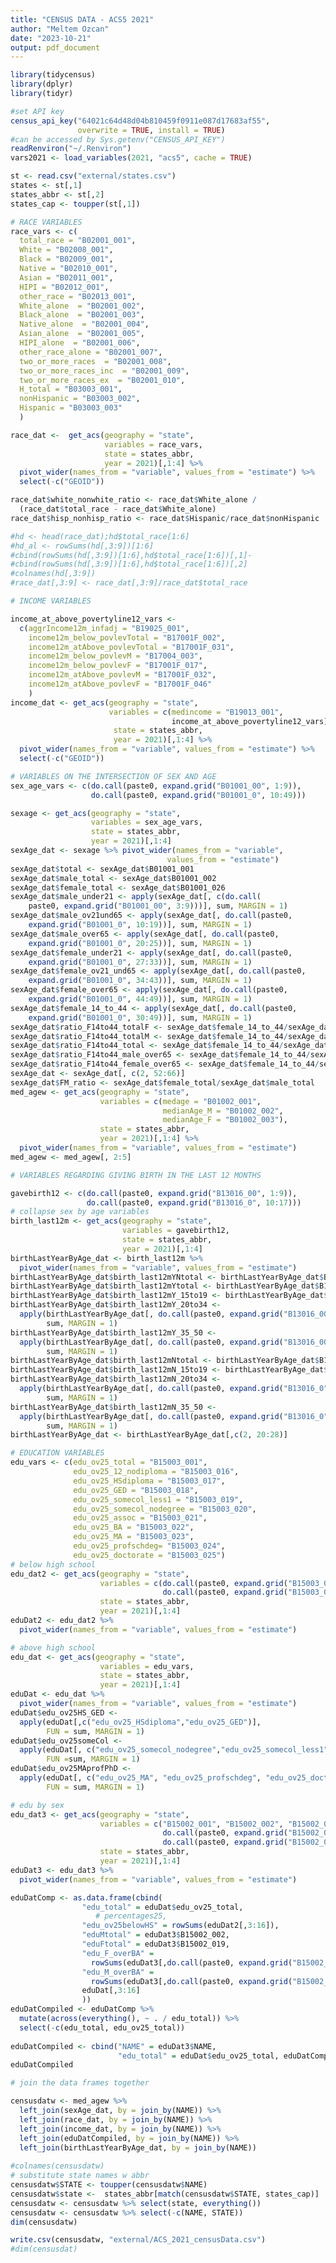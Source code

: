 ```yaml
---
title: "CENSUS DATA - ACS5 2021"
author: "Meltem Ozcan"
date: "2023-10-21"
output: pdf_document
---
```


```r
library(tidycensus)
library(dplyr)
library(tidyr)  
```

```r
#set API key
census_api_key("64021c64d48d04b810459f0911e087d17683af55", 
               overwrite = TRUE, install = TRUE)
#can be accessed by Sys.getenv("CENSUS_API_KEY")
readRenviron("~/.Renviron")
vars2021 <- load_variables(2021, "acs5", cache = TRUE)
```
```r
st <- read.csv("external/states.csv")
states <- st[,1]
states_abbr <- st[,2]
states_cap <- toupper(st[,1])
```


```r
# RACE VARIABLES
race_vars <- c(
  total_race = "B02001_001",
  White = "B02008_001",
  Black = "B02009_001",
  Native = "B02010_001",
  Asian = "B02011_001",
  HIPI = "B02012_001",
  other_race = "B02013_001",
  White_alone  = "B02001_002",
  Black_alone  = "B02001_003",
  Native_alone  = "B02001_004",
  Asian_alone  = "B02001_005",
  HIPI_alone  = "B02001_006",
  other_race_alone = "B02001_007",
  two_or_more_races  = "B02001_008",
  two_or_more_races_inc  = "B02001_009",
  two_or_more_races_ex  = "B02001_010",
  H_total = "B03003_001",
  nonHispanic = "B03003_002",
  Hispanic = "B03003_003"
  )

race_dat <-  get_acs(geography = "state", 
                     variables = race_vars, 
                     state = states_abbr, 
                     year = 2021)[,1:4] %>% 
  pivot_wider(names_from = "variable", values_from = "estimate") %>% 
  select(-c("GEOID"))

race_dat$white_nonwhite_ratio <- race_dat$White_alone /
  (race_dat$total_race - race_dat$White_alone)
race_dat$hisp_nonhisp_ratio <- race_dat$Hispanic/race_dat$nonHispanic

#hd <- head(race_dat);hd$total_race[1:6]
#hd_al <- rowSums(hd[,3:9])[1:6]
#cbind(rowSums(hd[,3:9])[1:6],hd$total_race[1:6])[,1]-
#cbind(rowSums(hd[,3:9])[1:6],hd$total_race[1:6])[,2]
#colnames(hd[,3:9])
#race_dat[,3:9] <- race_dat[,3:9]/race_dat$total_race
```

```r
# INCOME VARIABLES

income_at_above_povertyline12_vars <- 
  c(aggrIncome12m_infadj = "B19025_001",
    income12m_below_povlevTotal = "B17001F_002",
    income12m_atAbove_povlevTotal = "B17001F_031",
    income12m_below_povlevM = "B17004_003",
    income12m_below_povlevF = "B17001F_017",
    income12m_atAbove_povlevM = "B17001F_032",
    income12m_atAbove_povlevF = "B17001F_046"
    )
income_dat <- get_acs(geography = "state", 
                      variables = c(medincome = "B19013_001", 
                                    income_at_above_povertyline12_vars), 
                       state = states_abbr, 
                       year = 2021)[,1:4] %>% 
  pivot_wider(names_from = "variable", values_from = "estimate") %>% 
  select(-c("GEOID"))
```



```r
# VARIABLES ON THE INTERSECTION OF SEX AND AGE
sex_age_vars <- c(do.call(paste0, expand.grid("B01001_00", 1:9)),
                  do.call(paste0, expand.grid("B01001_0", 10:49)))

sexage <- get_acs(geography = "state", 
                  variables = sex_age_vars,
                  state = states_abbr, 
                  year = 2021)[,1:4]
sexAge_dat <- sexage %>% pivot_wider(names_from = "variable", 
                                   values_from = "estimate")
sexAge_dat$total <- sexAge_dat$B01001_001
sexAge_dat$male_total <- sexAge_dat$B01001_002
sexAge_dat$female_total <- sexAge_dat$B01001_026
sexAge_dat$male_under21 <- apply(sexAge_dat[, c(do.call(
    paste0, expand.grid("B01001_00", 3:9)))], sum, MARGIN = 1)
sexAge_dat$male_ov21und65 <- apply(sexAge_dat[, do.call(paste0, 
    expand.grid("B01001_0", 10:19))], sum, MARGIN = 1)
sexAge_dat$male_over65 <- apply(sexAge_dat[, do.call(paste0, 
    expand.grid("B01001_0", 20:25))], sum, MARGIN = 1)
sexAge_dat$female_under21 <- apply(sexAge_dat[, do.call(paste0, 
    expand.grid("B01001_0", 27:33))], sum, MARGIN = 1)
sexAge_dat$female_ov21_und65 <- apply(sexAge_dat[, do.call(paste0, 
    expand.grid("B01001_0", 34:43))], sum, MARGIN = 1)
sexAge_dat$female_over65 <- apply(sexAge_dat[, do.call(paste0, 
    expand.grid("B01001_0", 44:49))], sum, MARGIN = 1)
sexAge_dat$female_14_to_44 <- apply(sexAge_dat[, do.call(paste0, 
    expand.grid("B01001_0", 30:49))], sum, MARGIN = 1)
sexAge_dat$ratio_F14to44_totalF <- sexAge_dat$female_14_to_44/sexAge_dat$female_total
sexAge_dat$ratio_F14to44_totalM <- sexAge_dat$female_14_to_44/sexAge_dat$male_total
sexAge_dat$ratio_F14to44_total <- sexAge_dat$female_14_to_44/sexAge_dat$total
sexAge_dat$ratio_F14to44_male_over65 <- sexAge_dat$female_14_to_44/sexAge_dat$male_over65
sexAge_dat$ratio_F14to44_female_over65 <- sexAge_dat$female_14_to_44/sexAge_dat$female_over65
sexAge_dat <- sexAge_dat[, c(2, 52:66)]
sexAge_dat$FM_ratio <- sexAge_dat$female_total/sexAge_dat$male_total
med_agew <- get_acs(geography = "state", 
                    variables = c(medage = "B01002_001",
                                  medianAge_M = "B01002_002",
                                  medianAge_F = "B01002_003"),
                    state = states_abbr, 
                    year = 2021)[,1:4] %>% 
  pivot_wider(names_from = "variable", values_from = "estimate")
med_agew <- med_agew[, 2:5]
```

```r
# VARIABLES REGARDING GIVING BIRTH IN THE LAST 12 MONTHS

gavebirth12 <- c(do.call(paste0, expand.grid("B13016_00", 1:9)),
                 do.call(paste0, expand.grid("B13016_0", 10:17)))
# collapse sex by age variables
birth_last12m <- get_acs(geography = "state", 
                         variables = gavebirth12,
                         state = states_abbr, 
                         year = 2021)[,1:4]
birthLastYearByAge_dat <- birth_last12m %>% 
  pivot_wider(names_from = "variable", values_from = "estimate")
birthLastYearByAge_dat$birth_last12mYNtotal <- birthLastYearByAge_dat$B13016_001
birthLastYearByAge_dat$birth_last12mYtotal <- birthLastYearByAge_dat$B13016_002
birthLastYearByAge_dat$birth_last12mY_15to19 <- birthLastYearByAge_dat$B13016_003
birthLastYearByAge_dat$birth_last12mY_20to34 <- 
  apply(birthLastYearByAge_dat[, do.call(paste0, expand.grid("B13016_00", 4:6))],
        sum, MARGIN = 1)
birthLastYearByAge_dat$birth_last12mY_35_50 <- 
  apply(birthLastYearByAge_dat[, do.call(paste0, expand.grid("B13016_00", 7:9))],
        sum, MARGIN = 1)
birthLastYearByAge_dat$birth_last12mNtotal <- birthLastYearByAge_dat$B13016_010
birthLastYearByAge_dat$birth_last12mN_15to19 <- birthLastYearByAge_dat$B13016_011
birthLastYearByAge_dat$birth_last12mN_20to34 <- 
  apply(birthLastYearByAge_dat[, do.call(paste0, expand.grid("B13016_0", 12:14))],
        sum, MARGIN = 1)
birthLastYearByAge_dat$birth_last12mN_35_50 <- 
  apply(birthLastYearByAge_dat[, do.call(paste0, expand.grid("B13016_0", 15:17))],
        sum, MARGIN = 1)
birthLastYearByAge_dat <- birthLastYearByAge_dat[,c(2, 20:28)]
```

```r
# EDUCATION VARIABLES
edu_vars <- c(edu_ov25_total = "B15003_001",
              edu_ov25_12_nodiploma = "B15003_016",
              edu_ov25_HSdiploma = "B15003_017",
              edu_ov25_GED = "B15003_018",
              edu_ov25_somecol_less1 = "B15003_019",
              edu_ov25_somecol_nodegree = "B15003_020",
              edu_ov25_assoc = "B15003_021",
              edu_ov25_BA = "B15003_022",
              edu_ov25_MA = "B15003_023",
              edu_ov25_profschdeg= "B15003_024",
              edu_ov25_doctorate = "B15003_025")
# below high school
edu_dat2 <- get_acs(geography = "state", 
                    variables = c(do.call(paste0, expand.grid("B15003_00", 2:9)), 
                                  do.call(paste0, expand.grid("B15003_0", 10:15))), 
                    state = states_abbr, 
                    year = 2021)[,1:4]
eduDat2 <- edu_dat2 %>% 
  pivot_wider(names_from = "variable", values_from = "estimate")

# above high school
edu_dat <- get_acs(geography = "state", 
                    variables = edu_vars, 
                    state = states_abbr, 
                    year = 2021)[,1:4]
eduDat <- edu_dat %>% 
  pivot_wider(names_from = "variable", values_from = "estimate")
eduDat$edu_ov25HS_GED <- 
  apply(eduDat[,c("edu_ov25_HSdiploma","edu_ov25_GED")], 
        FUN = sum, MARGIN = 1)
eduDat$edu_ov25someCol <- 
  apply(eduDat[, c("edu_ov25_somecol_nodegree","edu_ov25_somecol_less1")], 
        FUN =sum, MARGIN = 1)
eduDat$edu_ov25MAprofPhD <- 
  apply(eduDat[, c("edu_ov25_MA", "edu_ov25_profschdeg", "edu_ov25_doctorate")],
        FUN = sum, MARGIN = 1)

# edu by sex
edu_dat3 <- get_acs(geography = "state", 
                    variables = c("B15002_001", "B15002_002", "B15002_019",
                                  do.call(paste0, expand.grid("B15002_03", 2:5)), 
                                  do.call(paste0, expand.grid("B15002_0", 15:18))), 
                    state = states_abbr, 
                    year = 2021)[,1:4]
eduDat3 <- edu_dat3 %>% 
  pivot_wider(names_from = "variable", values_from = "estimate")

eduDatComp <- as.data.frame(cbind(
                "edu_total" = eduDat$edu_ov25_total,
                   # percentages25,
                "edu_ov25belowHS" = rowSums(eduDat2[,3:16]), 	
                "eduMtotal" = eduDat3$B15002_002,
                "eduFtotal" = eduDat3$B15002_019,
                "edu_F_overBA" = 
                  rowSums(eduDat3[,do.call(paste0, expand.grid("B15002_03", 2:5))]),
                "edu_M_overBA" = 
                  rowSums(eduDat3[,do.call(paste0, expand.grid("B15002_0", 15:18))]),
                eduDat[,3:16]
                ))
eduDatCompiled <- eduDatComp %>% 
  mutate(across(everything(), ~ . / edu_total)) %>%
  select(-c(edu_total, edu_ov25_total))
  
eduDatCompiled <- cbind("NAME" = eduDat3$NAME, 
                        "edu_total" = eduDat$edu_ov25_total, eduDatCompiled)
eduDatCompiled
```


```r
# join the data frames together

censusdatw <- med_agew %>% 
  left_join(sexAge_dat, by = join_by(NAME)) %>%
  left_join(race_dat, by = join_by(NAME)) %>%
  left_join(income_dat, by = join_by(NAME)) %>%
  left_join(eduDatCompiled, by = join_by(NAME)) %>%
  left_join(birthLastYearByAge_dat, by = join_by(NAME))
                   
#colnames(censusdatw)
# substitute state names w abbr
censusdatw$STATE <- toupper(censusdatw$NAME)
censusdatw$state <-  states_abbr[match(censusdatw$STATE, states_cap)]
censusdatw <- censusdatw %>% select(state, everything())
censusdatw <- censusdatw %>% select(-c(NAME, STATE))
dim(censusdatw)
```


```r
write.csv(censusdatw, "external/ACS_2021_censusData.csv")
#dim(censusdat)
```









